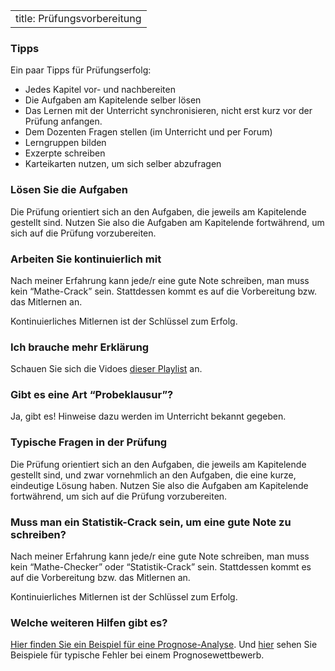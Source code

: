 
---
title: Prüfungsvorbereitung
---




### Tipps 

Ein paar Tipps für Prüfungserfolg:

- Jedes Kapitel vor- und nachbereiten
- Die Aufgaben am Kapitelende selber lösen
- Das Lernen mit der Unterricht synchronisieren, nicht erst kurz vor der Prüfung anfangen.
- Dem Dozenten Fragen stellen (im Unterricht und per Forum)
- Lerngruppen bilden
- Exzerpte schreiben
- Karteikarten nutzen, um sich selber abzufragen





### Lösen Sie die Aufgaben

Die Prüfung orientiert sich an den Aufgaben, die jeweils am Kapitelende gestellt sind.
Nutzen Sie also die Aufgaben am Kapitelende fortwährend, um sich auf die Prüfung vorzubereiten.

### Arbeiten Sie kontinuierlich mit

Nach meiner Erfahrung kann jede/r eine gute Note schreiben, man muss kein "Mathe-Crack" sein.
Stattdessen kommt es auf die Vorbereitung bzw. das Mitlernen an.

:::{.callout-important}
Kontinuierliches Mitlernen ist der Schlüssel zum Erfolg.
:::




### Ich brauche mehr Erklärung

Schauen Sie sich die Vidoes [dieser Playlist](https://youtube.com/playlist?list=PLRR4REmBgpIFQIReNf_ihRm5GYJSKh3WT) an.




### Gibt es eine Art "Probeklausur"?

Ja, gibt es! Hinweise dazu werden im Unterricht bekannt gegeben.




### Typische Fragen in der Prüfung

Die Prüfung orientiert sich an den Aufgaben, die jeweils am Kapitelende gestellt sind,
und zwar vornehmlich an den Aufgaben, die eine kurze, eindeutige Lösung haben.
Nutzen Sie also die Aufgaben am Kapitelende fortwährend, um sich auf die Prüfung vorzubereiten.






### Muss man ein Statistik-Crack sein, um eine gute Note zu schreiben?

Nach meiner Erfahrung kann jede/r eine gute Note schreiben, man muss kein "Mathe-Checker" oder "Statistik-Crack" sein.
Stattdessen kommt es auf die Vorbereitung bzw. das Mitlernen an.

:::callout-important
Kontinuierliches Mitlernen ist der Schlüssel zum Erfolg.
:::


### Welche weiteren Hilfen gibt es?


[Hier finden Sie ein Beispiel für eine Prognose-Analyse](https://sebastiansauer.github.io/Lehre/Hinweise/Prognosewettbewerb/Beispiel-Vorhersagemodellierung2.html). Und [hier](https://sebastiansauer.github.io/Lehre/Hinweise/Prognosewettbewerb/Beispiele-Fehler-Prognosewettbewerb.html) sehen Sie Beispiele für typische Fehler bei einem Prognosewettbewerb.








